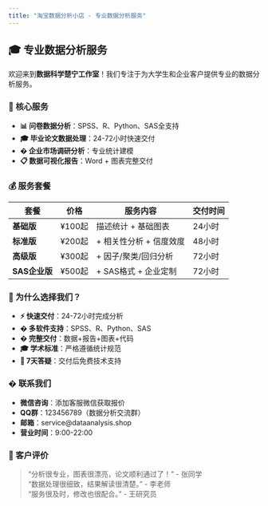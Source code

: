 ```yaml
---
title: "淘宝数据分析小店 - 专业数据分析服务"
---
```


## 🎓 专业数据分析服务

欢迎来到**数据科学楚宁工作室**！我们专注于为大学生和企业客户提供专业的数据分析服务。

### 💼 核心服务

- **📊 问卷数据分析**：SPSS、R、Python、SAS全支持
- **🎓 毕业论文数据处理**：24-72小时快速交付
- **� 企业市场调研分析**：专业统计建模
- **📋 数据可视化报告**：Word + 图表完整交付

### 💰 服务套餐

| 套餐 | 价格 | 服务内容 | 交付时间 |
|------|------|----------|----------|
| **基础版** | ¥100起 | 描述统计 + 基础图表 | 24小时 |
| **标准版** | ¥200起 | + 相关性分析 + 信度效度 | 48小时 |
| **高级版** | ¥300起 | + 因子/聚类/回归分析 | 72小时 |
| **SAS企业版** | ¥500起 | + SAS格式 + 企业定制 | 72小时 |
### 🎯 为什么选择我们？

- **⚡ 快速交付**：24-72小时完成分析
- **� 多软件支持**：SPSS、R、Python、SAS
- **� 完整交付**：数据+报告+图表+代码
- **🎓 学术标准**：严格遵循统计规范
- **💬 7天答疑**：交付后免费技术支持

### � 联系我们

- **微信咨询**：添加客服微信获取报价
- **QQ群**：123456789（数据分析交流群）
- **邮箱**：service@dataanalysis.shop
- **营业时间**：9:00-22:00

### 🌟 客户评价

> "分析很专业，图表很漂亮，论文顺利通过了！" - 张同学  
> "数据处理很细致，结果解读很清楚。" - 李老师  
> "服务很及时，修改也很配合。" - 王研究员
